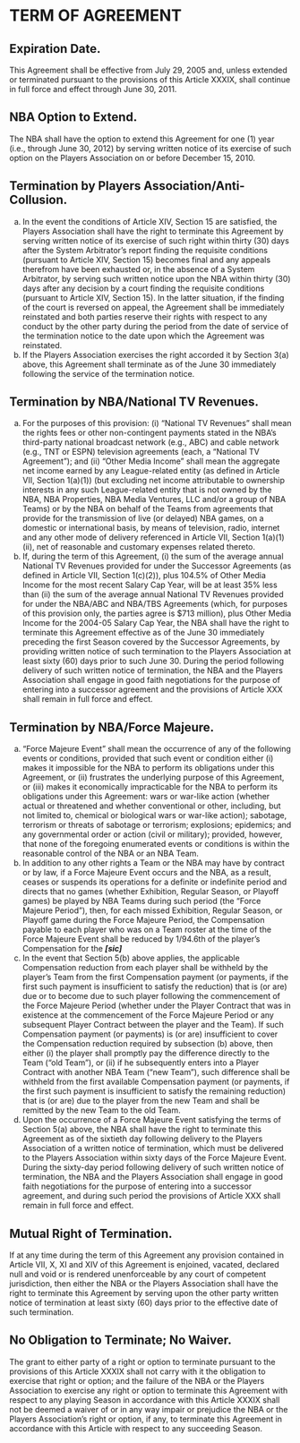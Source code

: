 # TERM OF AGREEMENT

## Expiration Date.

This Agreement shall be effective from July 29, 2005 and, unless extended or terminated pursuant to the provisions of this Article XXXIX, shall continue in full force and effect through June 30, 2011.

## NBA Option to Extend.

The NBA shall have the option to extend this Agreement for one (1) year (i.e., through June 30, 2012) by serving written notice of its exercise of such option on the Players Association on or before December 15, 2010.

## Termination by Players Association/Anti-Collusion.

(a) In the event the conditions of Article XIV, Section 15 are satisfied, the Players Association shall have the right to terminate this Agreement by serving written notice of its exercise of such right within thirty (30) days after the System Arbitrator's report finding the requisite conditions (pursuant to Article XIV, Section 15) becomes final and any appeals therefrom have been exhausted or, in the absence of a System Arbitrator, by serving such written notice upon the NBA within thirty (30) days after any decision by a court finding the requisite conditions (pursuant to Article XIV, Section 15). In the latter situation, if the finding of the court is reversed on appeal, the Agreement shall be immediately reinstated and both parties reserve their rights with respect to any conduct by the other party during the period from the date of service of the termination notice to the date upon which the Agreement was reinstated.
(b) If the Players Association exercises the right accorded it by Section 3(a) above, this Agreement shall terminate as of the June 30 immediately following the service of the termination notice.

## Termination by NBA/National TV Revenues.

(a) For the purposes of this provision: (i) "National TV Revenues" shall mean the rights fees or other non-contingent payments stated in the NBA's third-party national broadcast network (e.g., ABC) and cable network (e.g., TNT or ESPN) television agreements (each, a "National TV Agreement"); and (ii) "Other Media Income" shall mean the aggregate net income earned by any League-related entity (as defined in Article VII, Section 1(a)(1)) (but excluding net income attributable to ownership interests in any such League-related entity that is not owned by the NBA, NBA Properties, NBA Media Ventures, LLC and/or a group of NBA Teams) or by the NBA on behalf of the Teams from agreements that provide for the transmission of live (or delayed) NBA games, on a domestic or international basis, by means of television, radio, internet and any other mode of delivery referenced in Article VII, Section 1(a)(1)(ii), net of reasonable and customary expenses related thereto.
(b) If, during the term of this Agreement, (i) the sum of the average annual National TV Revenues provided for under the Successor Agreements (as defined in Article VII, Section 1(c)(2)), plus 104.5\% of Other Media Income for the most recent Salary Cap Year, will be at least 35\% less than (ii) the sum of the average annual National TV Revenues provided for under the NBA/ABC and NBA/TBS Agreements (which, for purposes of this provision only, the parties agree is \$713 million), plus Other Media Income for the 2004-05 Salary Cap Year, the NBA shall have the right to terminate this Agreement effective as of the June 30 immediately preceding the first Season covered by the Successor Agreements, by providing written notice of such termination to the Players Association at least sixty (60) days prior to such June 30. During the period following delivery of such written notice of termination, the NBA and the Players Association shall engage in good faith negotiations for the purpose of entering into a successor agreement and the provisions of Article XXX shall remain in full force and effect.

## Termination by NBA/Force Majeure.

(a) "Force Majeure Event" shall mean the occurrence of any of the following events or conditions, provided that such event or condition either (i) makes it impossible for the NBA to perform its obligations under this Agreement, or (ii) frustrates the underlying purpose of this Agreement, or (iii) makes it economically impracticable for the NBA to perform its obligations under this Agreement: wars or war-like action (whether actual or threatened and whether conventional or other, including, but not limited to, chemical or biological wars or war-like action); sabotage, terrorism or threats of sabotage or terrorism; explosions; epidemics; and any governmental order or action (civil or military); provided, however, that none of the foregoing enumerated events or conditions is within the reasonable control of the NBA or an NBA Team.
(b) In addition to any other rights a Team or the NBA may have by contract or by law, if a Force Majeure Event occurs and the NBA, as a result, ceases or suspends its operations for a definite or indefinite period and directs that no games (whether Exhibition, Regular Season, or Playoff games) be played by NBA Teams during such period (the "Force Majeure Period"), then, for each missed Exhibition, Regular Season, or Playoff game during the Force Majeure Period, the Compensation payable to each player who was on a Team roster at the time of the Force Majeure Event shall be reduced by 1/94.6th of the player's Compensation for the ***[sic]***
(c) In the event that Section 5(b) above applies, the applicable Compensation reduction from each player shall be withheld by the player's Team from the first Compensation payment (or payments, if the first such payment is insufficient to satisfy the reduction) that is (or are) due or to become due to such player following the commencement of the Force Majeure Period (whether under the Player Contract that was in existence at the commencement of the Force Majeure Period or any subsequent Player Contract between the player and the Team). If such Compensation payment (or payments) is (or are) insufficient to cover the Compensation reduction required by subsection (b) above, then either (i) the player shall promptly pay the difference directly to the Team ("old Team"), or (ii) if he subsequently enters into a Player Contract with another NBA Team ("new Team"), such difference shall be withheld from the first available Compensation payment (or payments, if the first such payment is insufficient to satisfy the remaining reduction) that is (or are) due to the player from the new Team and shall be remitted by the new Team to the old Team.
(d) Upon the occurrence of a Force Majeure Event satisfying the terms of Section 5(a) above, the NBA shall have the right to terminate this Agreement as of the sixtieth day following delivery to the Players Association of a written notice of termination, which must be delivered to the Players Association within sixty days of the Force Majeure Event. During the sixty-day period following delivery of such written notice of termination, the NBA and the Players Association shall engage in good faith negotiations for the purpose of entering into a successor agreement, and during such period the provisions of Article XXX shall remain in full force and effect.

## Mutual Right of Termination.

If at any time during the term of this Agreement any provision contained in Article VII, X, XI and XIV of this Agreement is enjoined, vacated, declared null and void or is rendered unenforceable by any court of competent jurisdiction, then either the NBA or the Players Association shall have the right to terminate this Agreement by serving upon the other party written notice of termination at least sixty (60) days prior to the effective date of such termination.

## No Obligation to Terminate; No Waiver.

The grant to either party of a right or option to terminate pursuant to the provisions of this Article XXXIX shall not carry with it the obligation to exercise that right or option; and the failure of the NBA or the Players Association to exercise any right or option to terminate this Agreement with respect to any playing Season in accordance with this Article XXXIX shall not be deemed a waiver of or in any way impair or prejudice the NBA or the Players Association's right or option, if any, to terminate this Agreement in accordance with this Article with respect to any succeeding Season.